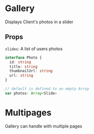 


<Meta component={Gallery} title="Gallery" />

# Gallery

Displays Client's photos in a slider


## Props
`slides`: A list of users photos
```typescript
interface Photo {
  id: string
  title: string
  thumbnailUrl: string
  url: string
}

// default is defined to an empty Array
var photos: Array<Slide>
```

<Preview>
  <Story name="Default">
    <Gallery photos={GalleryFactory.list(4)} />
  </Story>
</Preview>

# Multipages

Gallery can handle with multiple pages

<Preview>
  <Story name="Multipages">
    <Gallery photos={GalleryFactory.list(12)} />
  </Story>
</Preview>
